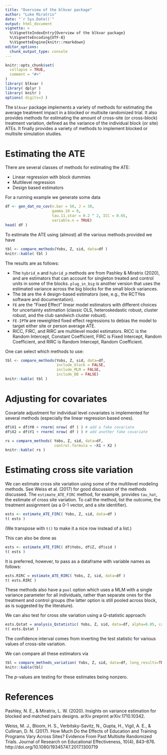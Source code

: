 ```yaml
---
title: "Overview of the blkvar package"
author: "Luke Miratrix"
date: "`r Sys.Date()`"
output: html_document
vignette: >
  %\VignetteIndexEntry{Overview of the blkvar package}
  %\VignetteEncoding{UTF-8}
  %\VignetteEngine{knitr::rmarkdown}
editor_options: 
  chunk_output_type: console
---
```


<style type="text/css">
.table {

    width: 40%;
    margin-left:auto; 
    margin-right:auto;
}
</style>


```r
knitr::opts_chunk$set(
  collapse = TRUE,
  comment = "#>"
)
library( blkvar )
library( dplyr )
library( knitr )
options( digits=3 )
```

The `blkvar` package implements a variety of methods for estimating the average treatment impact in a blocked or multisite randomized trial. It also provides methods for estimating the amount of cross-site (or cross-block) treatment variation, defined as the variance of the individual block (or site) ATEs. It finally provides a variety of methods to implement blocked or multisite simulation studies.

# Estimating the ATE

There are several classes of methods for estimating the ATE:

* Linear regression with block dummies
* Multilevel regression
* Design based estimators
    
For a running example we generate some data
```r
df <- gen_dat_no_cov(n.bar = 50, J = 30, 
                     gamma.10 = 0, 
                     tau.11.star = 0.2 ^ 2, ICC = 0.65, 
                     variable.n = TRUE)
head( df )
```

To estimate the ATE using (almost) all the various methods provided we have
```r
tbl <- compare_methods(Yobs, Z, sid, data=df )
knitr::kable( tbl )
```

The results are as follows:

* The `hybrid_m` and `hybrid_p` methods are from Pashley & Miratrix (2020), and are estimators that can account for singleton treated and control units in some of the blocks. `plug_in_big` is another version that uses the estimated variance across the big blocks for the small block variances.
* The `DB` are the 4 design-based estimators (see, e.g., the RCTYes software and documentation).  
* `FE` are the "Fixed Effect" linear model estimators with different choices for uncertainty estimation (classic OLS, heteroskedastic robust, cluster robust, and the club sandwich cluster robust).  
* `FE-IPTW` are reweighted fixed effect regressions to debias the model to target either site or person average ATE.  
* RICC, FIRC, and RIRC are multilevel model estimators. RICC is the Random Intercept, Constant Coefficient, FIRC is Fixed Intercept, Random Coefficient, and RIRC is Random Intercept, Random Coefficient.


One can select which methods to use:
```r
tbl <- compare_methods(Yobs, Z, sid, data=df, 
                       include_block = FALSE, 
                       include_MLM = FALSE,
                       include_DB = FALSE)
knitr::kable( tbl )
```



# Adjusting for covariates

Covariate adjustment for individual level covariates is implemented for several methods (especially the linear regression based ones).

```r
df$X1 = df$Y0 + rnorm( nrow( df ) ) # add a fake covariate
df$X2 = df$Y1 + rnorm( nrow( df ) ) # add another fake covariate

rs = compare_methods( Yobs, Z, sid, data=df, 
                      control.formula = ~X1 + X2 )
knitr::kable( rs )
```

# Estimating cross site variation

We can estimate cross site variation using some of the multilevel modeling methods. See Weiss et al. (2017) for good discussion of the methods discussed. The `estimate_ATE_FIRC` method, for example, provides `tau_hat`, the estimate of cross site variation. To call the method, list the outcome, the treatment assignment (as a 0-1 vector, and a site identifier).

```r
ests <- estimate_ATE_FIRC( Yobs, Z, sid, data=df )
t( ests )
```

(We transpose with `t()` to make it a nice row instead of a list.)

This can also be done as

```r
ests <- estimate_ATE_FIRC( df$Yobs, df$Z, df$sid )
t( ests )
```

It is preferred, however, to pass as a dataframe with variable names as follows:

```r
ests.RIRC = estimate_ATE_RIRC( Yobs, Z, sid, data=df )
t( ests.RIRC )
```

These methods also have a `pool` option which uses a MLM with a single variance parameter for all individuals, rather than separate ones for the treatment and control groups (the latter option is still pooled across block, as is suggested by the literature).

We can also test for cross site variation using a $Q$-statistic approach:

```r
ests.Qstat = analysis_Qstatistic( Yobs, Z, sid, data=df, alpha=0.05, calc.CI=TRUE )
t( ests.Qstat )
```

The confidence interval comes from inverting the test statistic for various values of cross-site variation.


We can compare all these estimators via

```r
tbl = compare_methods_variation( Yobs, Z, sid, data=df, long_results=TRUE )
knitr::kable(tbl)
```

The $p$-values are testing for these estimates being nonzero.

# References

Pashley, N. E., & Miratrix, L. W. (2020). Insights on variance estimation for blocked and matched pairs designs. arXiv preprint arXiv:1710.10342.

Weiss, M. J., Bloom, H. S., Verbitsky-Savitz, N., Gupta, H., Vigil, A. E., & Cullinan, D. N. (2017). How Much Do the Effects of Education and Training Programs Vary Across Sites? Evidence From Past Multisite Randomized Trials. Journal of Research on Educational Effectiveness, 10(4), 843–876. http://doi.org/10.1080/19345747.2017.1300719
